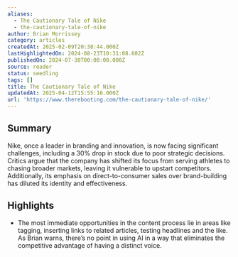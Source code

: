 ```yaml
---
aliases:
  - The Cautionary Tale of Nike
  - the-cautionary-tale-of-nike
author: Brian Morrissey
category: articles
createdAt: 2025-02-09T20:38:44.000Z
lastHighlightedOn: 2024-08-23T10:31:08.602Z
publishedOn: 2024-07-30T00:00:00.000Z
source: reader
status: seedling
tags: []
title: The Cautionary Tale of Nike
updatedAt: 2025-04-12T15:55:16.000Z
url: 'https://www.therebooting.com/the-cautionary-tale-of-nike/'
---
```

## Summary

Nike, once a leader in branding and innovation, is now facing significant challenges, including a 30% drop in stock due to poor strategic decisions. Critics argue that the company has shifted its focus from serving athletes to chasing broader markets, leaving it vulnerable to upstart competitors. Additionally, its emphasis on direct-to-consumer sales over brand-building has diluted its identity and effectiveness.

## Highlights

- The most immediate opportunities in the content process lie in areas like tagging, inserting links to related articles, testing headlines and the like. As Brian warns, there’s no point in using AI in a way that eliminates the competitive advantage of having a distinct voice.
